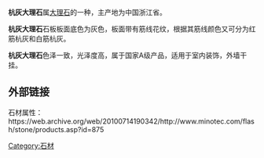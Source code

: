 {{multiple issues|
{{expand|time=2015-04-24T11:48:00+00:00}}
{{inappropriate tone|time=2015-04-24T11:48:00+00:00}}
{{unreferenced|time=2015-04-24T11:48:00+00:00}}
}}
'''杭灰大理石'''属[[大理石|大理石]]的一种，主产地为中国浙江省。

'''杭灰大理石'''石板板面底色为灰色，板面带有筋线花纹，根据其筋线颜色又可分为红筋杭灰和白筋杭灰。

'''杭灰大理石'''色泽一致，光泽度高，属于国家A级产品，适用于室内装饰，外墙干挂。

==外部链接==
石材属性：https://web.archive.org/web/20100714190342/http://www.minotec.com/flash/stone/products.asp?id=875

[[Category:石材|Category:石材]]